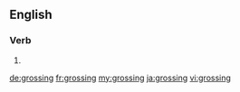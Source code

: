==English==

===Verb===
{{head|en}}

# {{present participle of|gross|lang=en}}

[[de:grossing]]
[[fr:grossing]]
[[my:grossing]]
[[ja:grossing]]
[[vi:grossing]]